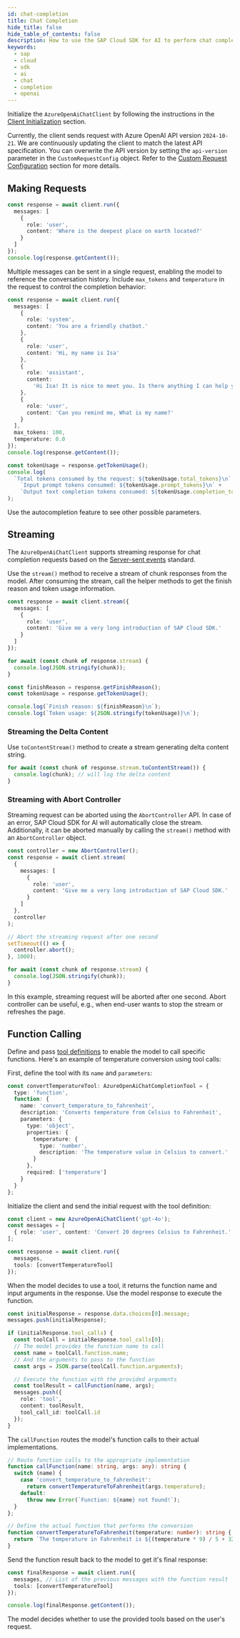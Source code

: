 ```yaml
---
id: chat-completion
title: Chat Completion
hide_title: false
hide_table_of_contents: false
description: How to use the SAP Cloud SDK for AI to perform chat completion tasks using Azure OpenAI models deployed through SAP AI Core.
keywords:
  - sap
  - cloud
  - sdk
  - ai
  - chat
  - completion
  - openai
---
```


Initialize the `AzureOpenAiChatClient` by following the instructions in the [Client Initialization](../../foundation-models#client-initialization) section.

Currently, the client sends request with Azure OpenAI API version `2024-10-21`.
We are continuously updating the client to match the latest API specification.
You can overwrite the API version by setting the `api-version` parameter in the `CustomRequestConfig` object.
Refer to the [Custom Request Configuration](../../foundation-models#custom-request-configuration) section for more details.

## Making Requests

```ts
const response = await client.run({
  messages: [
    {
      role: 'user',
      content: 'Where is the deepest place on earth located?'
    }
  ]
});
console.log(response.getContent());
```

Multiple messages can be sent in a single request, enabling the model to reference the conversation history.
Include `max_tokens` and `temperature` in the request to control the completion behavior:

```ts
const response = await client.run({
  messages: [
    {
      role: 'system',
      content: 'You are a friendly chatbot.'
    },
    {
      role: 'user',
      content: 'Hi, my name is Isa'
    },
    {
      role: 'assistant',
      content:
        'Hi Isa! It is nice to meet you. Is there anything I can help you with today?'
    },
    {
      role: 'user',
      content: 'Can you remind me, What is my name?'
    }
  ],
  max_tokens: 100,
  temperature: 0.0
});
console.log(response.getContent());

const tokenUsage = response.getTokenUsage();
console.log(
  `Total tokens consumed by the request: ${tokenUsage.total_tokens}\n` +
    `Input prompt tokens consumed: ${tokenUsage.prompt_tokens}\n` +
    `Output text completion tokens consumed: ${tokenUsage.completion_tokens}\n`
);
```

Use the autocompletion feature to see other possible parameters.

## Streaming

The `AzureOpenAiChatClient` supports streaming response for chat completion requests based on the [Server-sent events](https://html.spec.whatwg.org/multipage/server-sent-events.html#server-sent-events) standard.

Use the `stream()` method to receive a stream of chunk responses from the model.
After consuming the stream, call the helper methods to get the finish reason and token usage information.

```ts
const response = await client.stream({
  messages: [
    {
      role: 'user',
      content: 'Give me a very long introduction of SAP Cloud SDK.'
    }
  ]
});

for await (const chunk of response.stream) {
  console.log(JSON.stringify(chunk));
}

const finishReason = response.getFinishReason();
const tokenUsage = response.getTokenUsage();

console.log(`Finish reason: ${finishReason}\n`);
console.log(`Token usage: ${JSON.stringify(tokenUsage)}\n`);
```

### Streaming the Delta Content

Use `toContentStream()` method to create a stream generating delta content string.

```ts
for await (const chunk of response.stream.toContentStream()) {
  console.log(chunk); // will log the delta content
}
```

### Streaming with Abort Controller

Streaming request can be aborted using the `AbortController` API.
In case of an error, SAP Cloud SDK for AI will automatically close the stream.
Additionally, it can be aborted manually by calling the `stream()` method with an `AbortController` object.

```ts
const controller = new AbortController();
const response = await client.stream(
  {
    messages: [
      {
        role: 'user',
        content: 'Give me a very long introduction of SAP Cloud SDK.'
      }
    ]
  },
  controller
);

// Abort the streaming request after one second
setTimeout(() => {
  controller.abort();
}, 1000);

for await (const chunk of response.stream) {
  console.log(JSON.stringify(chunk));
}
```

In this example, streaming request will be aborted after one second.
Abort controller can be useful, e.g., when end-user wants to stop the stream or refreshes the page.

## Function Calling

Define and pass [tool definitions](https://platform.openai.com/docs/guides/function-calling) to enable the model to call specific functions.
Here's an example of temperature conversion using tool calls:

First, define the tool with its `name` and `parameters`:

```ts
const convertTemperatureTool: AzureOpenAiChatCompletionTool = {
  type: 'function',
  function: {
    name: 'convert_temperature_to_fahrenheit',
    description: 'Converts temperature from Celsius to Fahrenheit',
    parameters: {
      type: 'object',
      properties: {
        temperature: {
          type: 'number',
          description: 'The temperature value in Celsius to convert.'
        }
      },
      required: ['temperature']
    }
  }
};
```

Initialize the client and send the initial request with the tool definition:

```ts
const client = new AzureOpenAiChatClient('gpt-4o');
const messages = [
  { role: 'user', content: 'Convert 20 degrees Celsius to Fahrenheit.' }
];

const response = await client.run({
  messages,
  tools: [convertTemperatureTool]
});
```

When the model decides to use a tool, it returns the function name and input arguments in the response.
Use the model response to execute the function.

```ts
const initialResponse = response.data.choices[0].message;
messages.push(initialResponse);

if (initialResponse.tool_calls) {
  const toolCall = initialResponse.tool_calls[0];
  // The model provides the function name to call
  const name = toolCall.function.name;
  // And the arguments to pass to the function
  const args = JSON.parse(toolCall.function.arguments);

  // Execute the function with the provided arguments
  const toolResult = callFunction(name, args);
  messages.push({
    role: 'tool',
    content: toolResult,
    tool_call_id: toolCall.id
  });
}
```

The `callFunction` routes the model's function calls to their actual implementations.

```ts
// Route function calls to the appropriate implementation
function callFunction(name: string, args: any): string {
  switch (name) {
    case 'convert_temperature_to_fahrenheit':
      return convertTemperatureToFahrenheit(args.temperature);
    default:
      throw new Error(`Function: ${name} not found!`);
  }
};

// Define the actual function that performs the conversion
function convertTemperatureToFahrenheit(temperature: number): string {
  return `The temperature in Fahrenheit is ${(temperature * 9) / 5 + 32}°F.`;
}
```

Send the function result back to the model to get it's final response:

```ts
const finalResponse = await client.run({
  messages, // List of the previous messages with the function result
  tools: [convertTemperatureTool]
});

console.log(finalResponse.getContent());
```

The model decides whether to use the provided tools based on the user's request.
